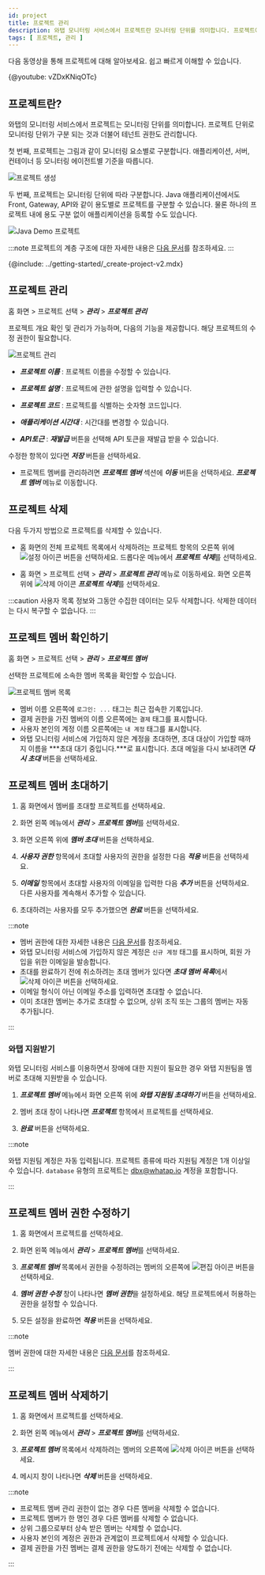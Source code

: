 ```yaml
---
id: project
title: 프로젝트 관리
description: 와탭 모니터링 서비스에서 프로젝트란 모니터링 단위를 의미합니다. 프로젝트에 대해 알아보세요.
tags: [ 프로젝트, 관리 ]
---
```



다음 동영상을 통해 프로젝트에 대해 알아보세요. 쉽고 빠르게 이해할 수 있습니다.

{@youtube: vZDxKNiqOTc}

## 프로젝트란?

와탭의 모니터링 서비스에서 프로젝트는 모니터링 단위를 의미합니다. 프로젝트 단위로 모니터링 단위가 구분 되는 것과 더불어 테넌트 권한도 관리합니다.

첫 번째, 프로젝트는 그림과 같이 모니터링 요소별로 구분합니다. 애플리케이션, 서버, 컨테이너 등 모니터링 에이전트별 기준을 따릅니다.

![프로젝트 생성](/img/project-01.png)

두 번째, 프로젝트는 모니터링 단위에 따라 구분합니다. Java 애플리케이션에서도 Front, Gateway, API와 같이 용도별로 프로젝트를 구분할 수 있습니다. 물론 하나의 프로젝트 내에 용도 구분 없이 애플리케이션을 등록할 수도 있습니다.

![Java Demo 프로젝트](https://img.whatap.io/media/user_guide_ui/group_guide/demo_prj.png)

<!-- 
각 프로젝트별 카드 뷰에서 톱니바퀴 버튼을 클릭해 프로젝트를 관리할 수 있습니다. 프로젝트 관리에 관한 자세한 내용은 [다음 문서]를 참고하세요.

![프로젝트 관리](https://img.whatap.io/media/images/dd.png)
-->

:::note
프로젝트의 계층 구조에 대한 자세한 내용은 [다음 문서](project-structure)를 참조하세요.
:::

{@include: ../getting-started/_create-project-v2.mdx}  

## 프로젝트 관리

홈 화면 > 프로젝트 선택 > ***관리*** > ***프로젝트 관리***

프로젝트 개요 확인 및 관리가 가능하며, 다음의 기능을 제공합니다. 해당 프로젝트의 수정 권한이 필요합니다.

![프로젝트 관리](/img/project-manage.png)

* ***프로젝트 이름*** : 프로젝트 이름을 수정할 수 있습니다.

* ***프로젝트 설명*** : 프로젝트에 관한 설명을 입력할 수 있습니다.

* ***프로젝트 코드*** : 프로젝트를 식별하는 숫자형 코드입니다.

* ***애플리케이션 시간대*** : 시간대를 변경할 수 있습니다.

* ***API토근*** : ***재발급*** 버튼을 선택해 API 토큰을 재발급 받을 수 있습니다.

수정한 항목이 있다면 ***저장*** 버튼을 선택하세요.

* 프로젝트 멤버를 관리하려면 ***프로젝트 멤버*** 섹션에 ***이동*** 버튼을 선택하세요. ***프로젝트 멤버*** 메뉴로 이동합니다.

## 프로젝트 삭제

다음 두가지 방법으로 프로젝트를 삭제할 수 있습니다.

* 홈 화면의 전체 프로젝트 목록에서 삭제하려는 프로젝트 항목의 오른쪽 위에 ![설정 아이콘](/img/ico-setting.svg) 버튼을 선택하세요. 드롭다운 메뉴에서 ***프로젝트 삭제***를 선택하세요.

* 홈 화면 > 프로젝트 선택 > ***관리*** > ***프로젝트 관리*** 메뉴로 이동하세요. 화면 오른쪽 위에 ![삭제 아이콘](/img/ico-trash-red.svg) ***프로젝트 삭제***를 선택하세요.

:::caution
사용자 목록 정보와 그동안 수집한 데이터는 모두 삭제합니다. 삭제한 데이터는 다시 복구할 수 없습니다.
:::


## 프로젝트 멤버 확인하기

홈 화면 > 프로젝트 선택 > ***관리*** > ***프로젝트 멤버***

선택한 프로젝트에 소속한 멤버 목록을 확인할 수 있습니다.

![프로젝트 멤버 목록](/img/project-member-list.png)

* 멤버 이름 오른쪽에 <code class='history'>로그인: ...</code> 태그는 최근 접속한 기록입니다.
* 결제 권한을 가진 멤버의 이름 오른쪽에는 <code class='pay'>결제</code> 태그를 표시합니다.
* 사용자 본인의 계정 이름 오른쪽에는 <code class='my'>내 계정</code> 태그를 표시합니다.
* 와탭 모니터링 서비스에 가입하지 않은 계정을 초대하면, 초대 대상이 가입할 때까지 이름을 ***초대 대기 중입니다.***로 표시합니다. 초대 메일을 다시 보내려면 ***다시 초대*** 버튼을 선택하세요.


## 프로젝트 멤버 초대하기

1. 홈 화면에서 멤버를 초대할 프로젝트를 선택하세요.

1. 화면 왼쪽 메뉴에서 ***관리*** > ***프로젝트 멤버***를 선택하세요.

1. 화면 오른쪽 위에 ***멤버 초대*** 버튼을 선택하세요.

1. ***사용자 권한*** 항목에서 초대할 사용자의 권한을 설정한 다음 ***적용*** 버튼을 선택하세요.

1. ***이메일*** 항목에서 초대할 사용자의 이메일을 입력한 다음 ***추가*** 버튼을 선택하세요. 다른 사용자를 계속해서 추가할 수 있습니다.

1. 초대하려는 사용자를 모두 추가했으면 ***완료*** 버튼을 선택하세요.

:::note

* 멤버 권한에 대한 자세한 내용은 [다음 문서](project-structure#project-auth)를 참조하세요.
* 와탭 모니터링 서비스에 가입하지 않은 계정은 `신규 계정` 태그를 표시하며, 회원 가입을 위한 이메일을 발송합니다.
* 초대를 완료하기 전에 취소하려는 초대 멤버가 있다면 ***초대 멤버 목록***에서 ![삭제 아이콘](/img/ico-trash-red.svg) 버튼을 선택하세요.
* 이메일 형식이 아닌 이메일 주소를 입력하면 초대할 수 없습니다.
* 이미 초대한 멤버는 추가로 초대할 수 없으며, 상위 조직 또는 그룹의 멤버는 자동 추가됩니다.

:::


### 와탭 지원받기

와탭 모니터링 서비스를 이용하면서 장애에 대한 지원이 필요한 경우 와탭 지원팀을 멤버로 초대해 지원받을 수 있습니다. 

1. ***프로젝트 멤버*** 메뉴에서 화면 오른쪽 위에 ***와탭 지원팀 초대하기*** 버튼을 선택하세요.

1. 멤버 초대 창이 나타나면 ***프로젝트*** 항목에서 프로젝트를 선택하세요.

1. ***완료*** 버튼을 선택하세요.

:::note

와탭 지원팀 계정은 자동 입력됩니다. 프로젝트 종류에 따라 지원팀 계정은 1개 이상일 수 있습니다. `database` 유형의 프로젝트는 dbx@whatap.io 계정을 포함합니다.

:::


## 프로젝트 멤버 권한 수정하기

1. 홈 화면에서 프로젝트를 선택하세요.

1. 화면 왼쪽 메뉴에서 ***관리*** > ***프로젝트 멤버***를 선택하세요.

1. ***프로젝트 멤버*** 목록에서 권한을 수정하려는 멤버의 오른쪽에 ![편집 아이콘](/img/ico-edit.svg) 버튼을 선택하세요. 

1. ***멤버 권한 수정*** 창이 나타나면 ***멤버 권한***을 설정하세요. 해당 프로젝트에서 허용하는 권한을 설정할 수 있습니다.

1. 모든 설정을 완료하면 ***적용*** 버튼을 선택하세요.

:::note

멤버 권한에 대한 자세한 내용은 [다음 문서](project-structure#project-auth)를 참조하세요.

:::

## 프로젝트 멤버 삭제하기

1. 홈 화면에서 프로젝트를 선택하세요.

1. 화면 왼쪽 메뉴에서 ***관리*** > ***프로젝트 멤버***를 선택하세요.

1. ***프로젝트 멤버*** 목록에서 삭제하려는 멤버의 오른쪽에 ![삭제 아이콘](/img/ico-trash-red.svg) 버튼을 선택하세요.

1. 메시지 창이 나타나면 ***삭제*** 버튼을 선택하세요.

:::note

* 프로젝트 멤버 관리 권한이 없는 경우 다른 멤버을 삭제할 수 없습니다.
* 프로젝트 멤버가 한 명인 경우 다른 멤버를 삭제할 수 없습니다.
* 상위 그룹으로부터 상속 받은 멤버는 삭제할 수 없습니다.
* 사용자 본인의 계정은 권한과 관계없이 프로젝트에서 삭제할 수 있습니다.
* 결제 권한을 가진 멤버는 결제 권한을 양도하기 전에는 삭제할 수 없습니다.

:::